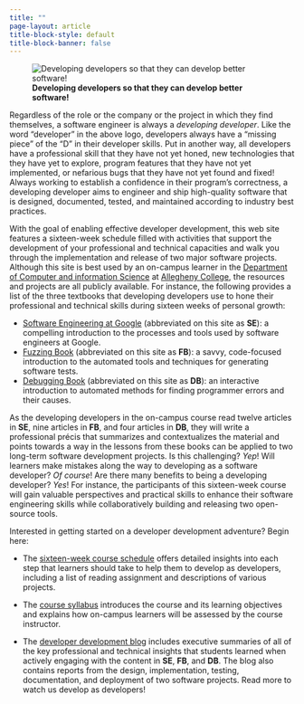 ```yaml
---
title: ""
page-layout: article
title-block-style: default
title-block-banner: false
---
```


![**Developing developers so that they can develop better software!**](images/Developer-Development-Horizontal-Logo.svg){fig-align="center"}

Regardless of the role or the company or the project in which they find
themselves, a software engineer is always a *developing developer*. Like the
word "developer" in the above logo, developers always have a "missing piece" of
the "D" in their developer skills. Put in another way, all developers have a
professional skill that they have not yet honed, new technologies that they have
yet to explore, program features that they have not yet implemented, or
nefarious bugs that they have not yet found and fixed! Always working to
establish a confidence in their program's correctness, a developing developer
aims to engineer and ship high-quality software that is designed, documented,
tested, and maintained according to industry best practices.

With the goal of enabling effective developer development, this web site
features a sixteen-week schedule filled with activities that support
the development of your professional and technical capacities and walk you
through the implementation and release of two major software projects.
Although this site is best used by an on-campus learner in the [Department of
Computer and information Science](https://www.cs.allegheny.edu/) at [Allegheny
College](https://www.allegheny.edu/), the resources and projects are all publicly
available. For instance, the following provides a list of the three textbooks
that developing developers use to hone their professional and technical skills
during sixteen weeks of personal growth:

- [Software Engineering at Google](https://abseil.io/resources/swe-book)
(abbreviated on this site as **SE**): a compelling introduction to the processes
and tools used by software engineers at Google.
- [Fuzzing Book](https://www.fuzzingbook.org/) (abbreviated on this site as
**FB**): a savvy, code-focused introduction to the automated tools and
techniques for generating software tests.
- [Debugging Book](https://www.debuggingbook.org/) (abbreviated on this site as
**DB**): an interactive introduction to automated methods for finding programmer
errors and their causes.

As the developing developers in the on-campus course read twelve articles in
**SE**, nine articles in **FB**, and four articles in **DB**, they will write a
professional précis that summarizes and contextualizes the material and points
towards a way in the lessons from these books can be applied to two long-term
software development projects. Is this challenging? *Yep*! Will learners make
mistakes along the way to developing as a software developer? *Of course*! Are
there many benefits to being a developing developer? *Yes*! For instance, the
participants of this sixteen-week course will gain valuable perspectives and
practical skills to enhance their software engineering skills while
collaboratively building and releasing two open-source tools.

Interested in getting started on a developer development adventure? Begin here:

- The [sixteen-week course schedule](./schedule/index.qmd) offers detailed
insights into each step that learners should take to help them to develop as
developers, including a list of reading assignment and descriptions of various
projects.

- The [course syllabus](./syllabus/index.qmd) introduces the course and its
learning objectives and explains how on-campus learners will be assessed by the
course instructor.

- The [developer development blog](./syllabus/index.qmd) includes executive
summaries of all of the key professional and technical insights that students
learned when actively engaging with the content in **SE**, **FB**, and **DB**.
The blog also contains reports from the design, implementation, testing,
documentation, and deployment of two software projects. Read more to watch us
develop as developers!
